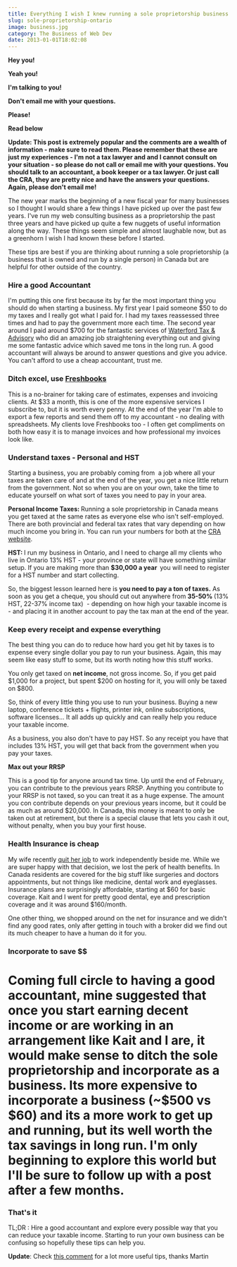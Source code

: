 ```yaml
---
title: Everything I wish I knew running a sole proprietorship business
slug: sole-proprietorship-ontario
image: business.jpg
category: The Business of Web Dev
date: 2013-01-01T18:02:08
---
```


<strong>Hey you!</strong>

<strong>Yeah you!</strong>

<strong>I'm talking to you!</strong>

<strong>Don't email me with your questions.</strong>

<strong>Please! </strong>

<strong>Read below</strong>

<strong>Update: This post is extremely popular and the comments are a wealth of information - make sure to read them. Please remember that these are just my experiences - I'm not a tax lawyer and and I cannot consult on your situation - so please do not call or email me with your questions. You should talk to an accountant, a book keeper or a tax lawyer. Or just call the CRA, they are pretty nice and have the answers your questions. Again, please don't email me! </strong>

The new year marks the beginning of a new fiscal year for many businesses so I thought I would share a few things I have picked up over the past few years. I've run my web consulting business as a proprietorship the past three years and have picked up quite a few nuggets of useful information along the way. These things seem simple and almost laughable now, but as a greenhorn I wish I had known these before I started.

These tips are best if you are thinking about running a sole proprietorship (a business that is owned and run by a single person) in Canada but are helpful for other outside of the country.

<h3>Hire a good Accountant</h3>

I'm putting this one first because its by far the most important thing you should do when starting a business. My first year I paid someone $50 to do my taxes and I really got what I paid for. I had my taxes reassessed three times and had to pay the government more each time. The second year around I paid around $700 for the fantastic services of <a href="http://www.waterfordta.com/" target="_blank">Waterford Tax & Advisory</a> who did an amazing job straightening everything out and giving me some fantastic advice which saved me tons in the long run. A good accountant will always be around to answer questions and give you advice. You can't afford to use a cheap accountant, trust me.

<h3>Ditch excel, use <a href="http://www.shareasale.com/r.cfm?B=963929&U=976068&M=52946&urllink=" target="_blank">Freshbooks</a></h3>

This is a no-brainer for taking care of estimates, expenses and invoicing clients. At $33 a month, this is one of the more expensive services I subscribe to, but it is worth every penny. At the end of the year I'm able to export a few reports and send them off to my accountant - no dealing with spreadsheets. My clients love Freshbooks too - I often get compliments on both how easy it is to manage invoices and how professional my invoices look like.

<h3>Understand taxes - Personal and HST</h3>

Starting a business, you are probably coming from  a job where all your taxes are taken care of and at the end of the year, you get a nice little return from the government. Not so when you are on your own, take the time to educate yourself on what sort of taxes you need to pay in your area.

<strong>Personal Income Taxes: </strong>Running a sole proprietorship in Canada means you get taxed at the same rates as everyone else who isn't self-employed. There are both provincial and federal tax rates that vary depending on how much income you bring in. You can run your numbers for both at the <a href="http://www.cra-arc.gc.ca/tx/ndvdls/fq/txrts-eng.html" target="_blank">CRA website</a>.

<strong>HST: </strong>I run my business in Ontario, and I need to charge all my clients who live in Ontario 13% HST - your province or state will have something similar setup. If you are making more than <strong>$30,000 a year  </strong>you will need to register for a HST number and start collecting.

So, the biggest lesson learned here is <strong>you need to pay a ton of taxes.</strong> As soon as you get a cheque, you should cut out anywhere from <strong>35-50% </strong>(13% HST, 22-37% income tax)  - depending on how high your taxable income is - and placing it in another account to pay the tax man at the end of the year.

<h3>Keep every receipt and expense everything</h3>

The best thing you can do to reduce how hard you get hit by taxes is to expense every single dollar you pay to run your business. Again, this may seem like easy stuff to some, but its worth noting how this stuff works.

You only get taxed on <strong>net income</strong>, not gross income. So, if you get paid $1,000 for a project, but spent $200 on hosting for it, you will only be taxed on $800.

So, think of every little thing you use to run your business. Buying a new laptop, conference tickets + flights, printer ink, online subscriptions, software licenses... It all adds up quickly and can really help you reduce your taxable income.

As a business, you also don't have to pay HST. So any receipt you have that includes 13% HST, you will get that back from the government when you pay your taxes.

<strong>Max out your RRSP</strong>

This is a good tip for anyone around tax time. Up until the end of February, you can contribute to the previous years RRSP. Anything you contribute to your RRSP is not taxed, so you can treat it as a huge expense. The amount you con contribute depends on your previous years income, but it could be as much as around $20,000. In Canada, this money is meant to only be taken out at retirement, but there is a special clause that lets you cash it out, without penalty, when you buy your first house.

<h3>Health Insurance is cheap</h3>

My wife recently <a href="kaitbos.com/i-quit/" target="_blank">quit her job</a> to work independently beside me. While we are super happy with that decision, we lost the perk of health benefits. In Canada residents are covered for the big stuff like surgeries and doctors appointments, but not things like medicine, dental work and eyeglasses. Insurance plans are surprisingly affordable, starting at $60 for basic coverage. Kait and I went for pretty good dental, eye and prescription coverage and it was around $160/month.

One other thing, we shopped around on the net for insurance and we didn't find any good rates, only after getting in touch with a broker did we find out its much cheaper to have a human do it for you.

<h3>Incorporate to save $$</h3>

<h1>Coming full circle to having a good accountant, mine suggested that once you start earning decent income or are working in an arrangement like Kait and I are, it would make sense to ditch the sole proprietorship and incorporate as a business. Its more expensive to incorporate a business (~$500 vs $60) and its a more work to get up and running, but its well worth the tax savings in long run. I'm only beginning to explore this world but I'll be sure to follow up with a post after a few months.</h1>

<h3>That's it</h3>

TL;DR : Hire a good accountant and explore every possible way that you can reduce your taxable income. Starting to run your own business can be confusing so hopefully these tips can help you.

<strong>Update</strong>: Check <a href="http://wesbos.com/sole-proprietorship-ontario/#comment-951">this comment</a> for a lot more useful tips, thanks Martin